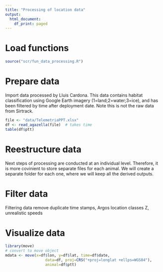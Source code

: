 ```yaml
---
title: "Processing of location data"
output:
  html_document:
    df_print: paged
---
```




# Load functions

```r
source("scr/fun_data_processing.R")
```



# Prepare data

Import data processed by Lluis Cardona. This data contains habitat classification using Google Earth imagery (1=land;2=water;3=ice), and has been filtered by time after deployment date. Note this is not the raw data from Sirtrack.

```r
file <- "data/TelemetriaPPT.xlsx"
df <- read_agazella(file)  # takes time
table(df$ptt)
```


# Reestructure data

Next steps of processing are conducted at an individual level. Therefore, it is more covinient to store separate files for each animal. We will create a separate folder for each one, where we will keep all the derived outputs.






# Filter data

Filtering data remove duplicate time stamps, Argos location classes Z, unrealistic speeds







# Visualize data

```r
library(move)
# convert to move object
mdata <- move(x=df$lon, y=df$lat, time=df$date, 
                  data=df, proj=CRS("+proj=longlat +ellps=WGS84"), 
                  animal=df$ptt)
```

